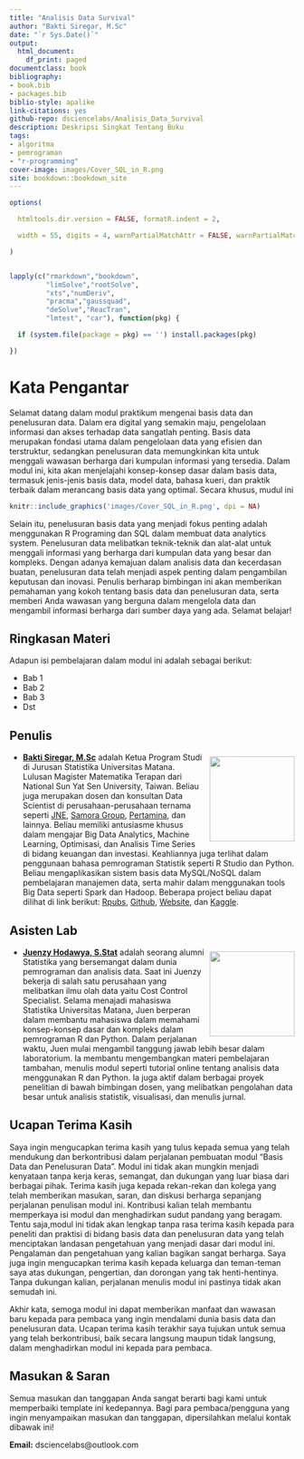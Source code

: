 --- 
title: "Analisis Data Survival"
author: "Bakti Siregar, M.Sc"
date: "`r Sys.Date()`"
output:
  html_document:
    df_print: paged
documentclass: book
bibliography:
- book.bib
- packages.bib
biblio-style: apalike
link-citations: yes
github-repo: dsciencelabs/Analisis_Data_Survival
description: Deskripsi Singkat Tentang Buku
tags:
- algoritma
- pemrograman
- "r-programming"
cover-image: images/Cover_SQL_in_R.png
site: bookdown::bookdown_site
---

```{r setup, include=FALSE}

options(

  htmltools.dir.version = FALSE, formatR.indent = 2,

  width = 55, digits = 4, warnPartialMatchAttr = FALSE, warnPartialMatchDollar = FALSE

)


lapply(c("rmarkdown","bookdown",
         "limSolve","rootSolve",
         "xts","numDeriv",
         "pracma","gaussquad",
         "deSolve","ReacTran",
         "lmtest", "car"), function(pkg) {

  if (system.file(package = pkg) == '') install.packages(pkg)

})

```

# Kata Pengantar{-}

Selamat datang dalam modul praktikum mengenai basis data dan penelusuran data. Dalam era digital yang semakin maju, pengelolaan informasi dan akses terhadap data sangatlah penting. Basis data merupakan fondasi utama dalam pengelolaan data yang efisien dan terstruktur, sedangkan penelusuran data memungkinkan kita untuk menggali wawasan berharga dari kumpulan informasi yang tersedia. Dalam modul ini, kita akan menjelajahi konsep-konsep dasar dalam basis data, termasuk jenis-jenis basis data, model data, bahasa kueri, dan praktik terbaik dalam merancang basis data yang optimal. Secara khusus, mudul ini 

```{r fig.align='center', echo=FALSE, include=identical(knitr:::pandoc_to(), 'html'), out.width='50%'}

knitr::include_graphics('images/Cover_SQL_in_R.png', dpi = NA)

```

Selain itu, penelusuran basis data yang menjadi fokus penting adalah menggunakan R Programing dan SQL dalam membuat data analytics system. Penelusuran data melibatkan teknik-teknik dan alat-alat untuk menggali informasi yang berharga dari kumpulan data yang besar dan kompleks. Dengan adanya kemajuan dalam analisis data dan kecerdasan buatan, penelusuran data telah menjadi aspek penting dalam pengambilan keputusan dan inovasi. Penulis berharap bimbingan ini akan memberikan pemahaman yang kokoh tentang basis data dan penelusuran data, serta memberi Anda wawasan yang berguna dalam mengelola data dan mengambil informasi berharga dari sumber daya yang ada. Selamat belajar!

## Ringkasan Materi {-}

Adapun isi pembelajaran dalam modul ini adalah sebagai berikut:

* Bab 1
* Bab 2
* Bab 3
* Dst


## Penulis {-}

<img src = "https://github.com/dsciencelabs/images/blob/master/Penulis/Bakti.jpg?raw=true" width = "150" height = "150" style = "float:right; margin-left: 10px; margin-top: 7px" />

- **[Bakti Siregar, M.Sc](https://www.linkedin.com/in/dsciencelabs/)** adalah Ketua Program Studi di Jurusan Statistika Universitas Matana. Lulusan Magister Matematika Terapan dari National Sun Yat Sen University, Taiwan. Beliau juga merupakan dosen dan konsultan Data Scientist di perusahaan-perusahaan ternama seperti [JNE](https://www.jne.co.id/id/beranda), [Samora Group](https://www.samoragroup.co.id/home/en), [Pertamina](https://www.pertamina.com/), dan lainnya. Beliau memiliki antusiasme khusus dalam mengajar Big Data Analytics, Machine Learning, Optimisasi, dan Analisis Time Series di bidang keuangan dan investasi. Keahliannya juga terlihat dalam penggunaan bahasa pemrograman Statistik seperti R Studio dan Python. Beliau mengaplikasikan sistem basis data MySQL/NoSQL dalam pembelajaran manajemen data, serta mahir dalam menggunakan tools Big Data seperti Spark dan Hadoop. Beberapa project beliau dapat dilihat di link berikut: [Rpubs](https://rpubs.com/dsciencelabs), [Github](https://github.com/dsciencelabs), [Website](https://dsciencelabs.github.io/web/index.html), dan [Kaggle](https://www.kaggle.com/baktisiregar/code). 


## Asisten Lab {-}

<img src = "https://github.com/dsciencelabs/images/blob/master/Penulis/Juen.jpeg?raw=true" width = "150" height = "150" style = "float:right; margin-left: 10px; margin-top: 7px" />

- **[Juenzy Hodawya, S.Stat](https://www.linkedin.com/in/juenzy-hodawya/)** adalah seorang alumni Statistika yang bersemangat dalam dunia pemrograman dan analisis data. Saat ini Juenzy bekerja di salah satu perusahaan yang melibatkan ilmu olah data yaitu Cost Control Specialist. Selama menajadi mahasiswa Statistika Universitas Matana, Juen berperan dalam membantu mahasiswa dalam memahami konsep-konsep dasar dan kompleks dalam pemrograman R dan Python. Dalam perjalanan waktu, Juen mulai mengambil tanggung jawab lebih besar dalam laboratorium. Ia membantu mengembangkan materi pembelajaran tambahan, menulis modul seperti tutorial online tentang analisis data menggunakan R dan Python. Ia juga aktif dalam berbagai proyek penelitian di bawah bimbingan dosen, yang melibatkan pengolahan data besar untuk analisis statistik, visualisasi, dan menulis jurnal.


## Ucapan Terima Kasih{-}

Saya ingin mengucapkan terima kasih yang tulus kepada semua yang telah mendukung dan berkontribusi dalam perjalanan pembuatan modul "Basis Data dan Penelusuran Data". Modul ini tidak akan mungkin menjadi kenyataan tanpa kerja keras, semangat, dan dukungan yang luar biasa dari berbagai pihak. Terima kasih juga kepada rekan-rekan dan kolega yang telah memberikan masukan, saran, dan diskusi berharga sepanjang perjalanan penulisan modul ini. Kontribusi kalian telah membantu memperkaya isi modul dan menghadirkan sudut pandang yang beragam. Tentu saja,modul ini tidak akan lengkap tanpa rasa terima kasih kepada para peneliti dan praktisi di bidang basis data dan penelusuran data yang telah menciptakan landasan pengetahuan yang menjadi dasar dari modul ini. Pengalaman dan pengetahuan yang kalian bagikan sangat berharga. Saya juga ingin mengucapkan terima kasih kepada keluarga dan teman-teman saya atas dukungan, pengertian, dan dorongan yang tak henti-hentinya. Tanpa dukungan kalian, perjalanan menulis modul ini pastinya tidak akan semudah ini.

Akhir kata, semoga modul ini dapat memberikan manfaat dan wawasan baru kepada para pembaca yang ingin mendalami dunia basis data dan penelusuran data. Ucapan terima kasih terakhir saya tujukan untuk semua yang telah berkontribusi, baik secara langsung maupun tidak langsung, dalam menghadirkan modul ini kepada para pembaca. 


## Masukan & Saran {-}

Semua masukan dan tanggapan Anda sangat berarti bagi kami untuk memperbaiki template ini kedepannya. Bagi para pembaca/pengguna yang ingin menyampaikan masukan dan tanggapan, dipersilahkan melalui kontak dibawak ini!

**Email:** dsciencelabs@outlook.com

